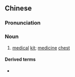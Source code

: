 {{also|药箱}}
==Chinese==
{{zh-forms|s=药箱}}

===Pronunciation===
{{zh-pron
|m=yàoxiāng
|c=joek6 soeng1
|cat=n
}}

===Noun===
{{zh-noun}}

# [[medical]] [[kit]]; [[medicine]] [[chest]]

====Derived terms====
* {{zh-l|急救藥箱}}